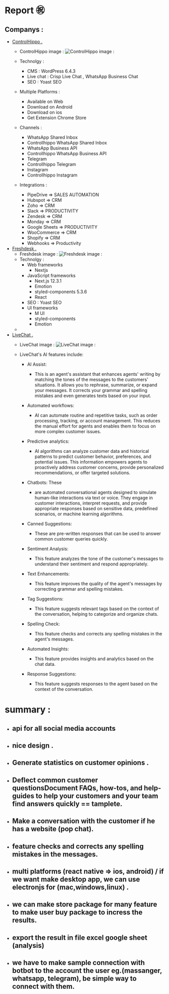 # Report ㊗
## Companys : 
* [ControlHippo .](https://controlhippo.com/pricing/)
    - ControlHippo image : 
        ![ControlHippo image : ](company1.png)
    
    - Technolgy :
        - CMS : WordPress 6.4.3
        - Live chat : Crisp Live Chat *,* WhatsApp Business Chat
        -  SEO : Yoast SEO
    
    - Multiple Platforms :
        - Available on Web
        - Download on Android
        - Download on ios
        - Get Extension Chrome Store
    
    - Channels : 
        - WhatsApp Shared Inbox 
        - Controllhippo WhatsApp Shared Inbox
        - WhatsApp Business API 
        - Controllhippo WhatsApp Business API
        - Telegram 
        - Controllhippo Telegram
        - Instagram 
        - Controllhippo Instagram
    - Integrations : 
        - PipeDrive => SALES AUTOMATION
        - Hubspot => CRM  
        - Zoho => CRM 
        - Slack => PRODUCTIVITY 
        - Zendesk => CRM  
        - Monday => CRM 
        - Google Sheets => PRODUCTIVITY  
        - WooCommerce => CRM 
        - Shopify => CRM 
        - Webhooks => Productivity  
* [Freshdesk .](https://www.freshworks.com/freshdesk/helpdesk-software-bex/?utm_source=mvfglobal&utm_medium=cpc&utm_campaign=en-helpdesk&tactic_id=3603167&aclid=st3ZDYoX2AgpikDo78Lp&apid=OVFzVA&asid=NO_SESSION_COOKIE&aref=https%3A%2F%2Fappwiki.nl&atemp=default)
    - Freshdesk image : 
        ![Freshdesk image : ](company3.png)
    - Technolgy :
        - Web frameworks 
            - Nextjs
        -  JavaScript frameworks
            - Next.js 12.3.1
            - Emotion
            - styled-components 5.3.6
            - React
        -  SEO : Yoast SEO
        - UI frameworks 
            - M UI
            - styled-components
            - Emotion
    -
* [LiveChat .](https://ppctrack.softwaresuggest.com/livechat-aff)
    - LiveChat image : 
        ![LiveChat image : ](company2.png)
    
    - LiveChat's AI features include:

        - AI Assist: 
            - This is an agent's assistant that enhances agents' writing by matching the tones of the messages to the customers' situations. It allows you to rephrase, summarize, or expand your messages. It corrects your grammar and spelling mistakes and even generates texts based on your input.

        - Automated workflows: 
            - AI can automate routine and repetitive tasks, such as order processing, tracking, or account management. This reduces the manual effort for agents and enables them to focus on more complex customer issues.

        - Predictive analytics: 
            - AI algorithms can analyze customer data and historical patterns to predict customer behavior, preferences, and potential issues. This information empowers agents to proactively address customer concerns, provide personalized recommendations, or offer targeted solutions.

        - Chatbots: These 
            - are automated conversational agents designed to simulate human-like interactions via text or voice. They engage in customer interactions, interpret requests, and provide appropriate responses based on sensitive data, predefined scenarios, or machine learning algorithms.

        - Canned Suggestions: 
            - These are pre-written responses that can be used to answer common customer queries quickly.

        - Sentiment Analysis: 
            - This feature analyzes the tone of the customer's messages to understand their sentiment and respond appropriately.

        - Text Enhancements: 
            - This feature improves the quality of the agent's messages by correcting grammar and spelling mistakes.

        - Tag Suggestions: 
            - This feature suggests relevant tags based on the context of the conversation, helping to categorize and organize chats.

        - Spelling Check: 
            - This feature checks and corrects any spelling mistakes in the agent's messages.

        - Automated Insights: 
            - This feature provides insights and analytics based on the chat data.

        - Response Suggestions: 
            - This feature suggests responses to the agent based on the context of the conversation.



# summary :
- ## api for all social media accounts
- ## nice design .
- ## Generate statistics on customer opinions . 
- ## Deflect common customer questionsDocument FAQs, how-tos, and help-guides to help your customers and your team find answers quickly == tamplete.
- ## Make a conversation with the customer if he has a website (pop chat).
- ## feature checks and corrects any spelling mistakes in the messages.
- ## multi platforms (react native => ios, android) / if we want make desktop app, we can use electronjs for (mac,windows,linux) .
- ## we can make store package for many feature to make user buy package to incress the results.
- ## export the result in file excel google sheet (analysis)
- ## we have to make sample connection with botbot to the account the user eg.(massanger, whatsapp, telegram), be simple way to connect with them.  